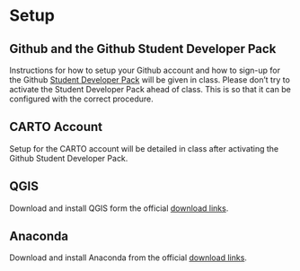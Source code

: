 # Setup

## Github and the Github Student Developer Pack

Instructions for how to setup your Github account and how to sign-up for the Github [Student Developer Pack](https://education.github.com/pack) will be given in class. Please don't try to activate the Student Developer Pack ahead of class. This is so that it can be configured with the correct procedure.

## CARTO Account

Setup for the CARTO account will be detailed in class after activating the Github Student Developer Pack.

## QGIS

Download and install QGIS form the official [download links](https://qgis.org/en/site/forusers/download.html).

## Anaconda

Download and install Anaconda from the official [download links](https://www.anaconda.com/download/).